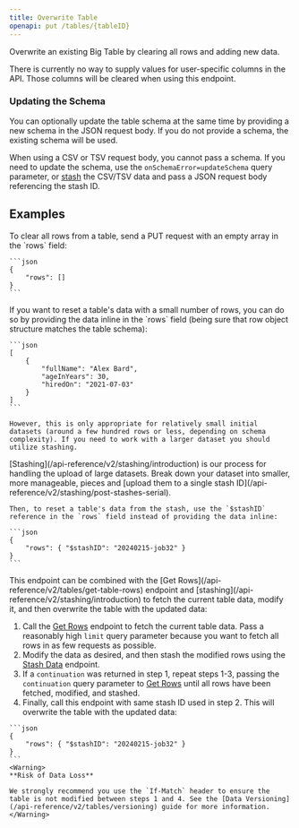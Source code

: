 ```yaml
---
title: Overwrite Table
openapi: put /tables/{tableID}
---
```


Overwrite an existing Big Table by clearing all rows and adding new data.

<Warning>
There is currently no way to supply values for user-specific columns in the API. Those columns will be cleared when using this endpoint.
</Warning>

### Updating the Schema

You can optionally update the table schema at the same time by providing a new schema in the JSON request body. If you do not provide a schema, the existing schema will be used.

When using a CSV or TSV request body, you cannot pass a schema. If you need to update the schema, use the `onSchemaError=updateSchema` query parameter, or [stash](/api-reference/v2/stashing/introduction) the CSV/TSV data and pass a JSON request body referencing the stash ID.

## Examples

<AccordionGroup>
  <Accordion title="Clear table data">
    To clear all rows from a table, send a PUT request with an empty array in the `rows` field:

    ```json
    {
        "rows": []
    }
    ```
  </Accordion>
  <Accordion title="Reset table data">
    If you want to reset a table's data with a small number of rows, you can do so by providing the data inline in the `rows` field (being sure that row object structure matches the table schema):

    ```json
    [
        {
            "fullName": "Alex Bard",
            "ageInYears": 30,
            "hiredOn": "2021-07-03"
        }
    ]
    ```

    However, this is only appropriate for relatively small initial datasets (around a few hundred rows or less, depending on schema complexity). If you need to work with a larger dataset you should utilize stashing.
  </Accordion>

  <Accordion title="Reset table data from Stash">
    [Stashing](/api-reference/v2/stashing/introduction) is our process for handling the upload of large datasets. Break down your dataset into smaller, more manageable, pieces and [upload them to a single stash ID](/api-reference/v2/stashing/post-stashes-serial). 

    Then, to reset a table's data from the stash, use the `$stashID` reference in the `rows` field instead of providing the data inline:

    ```json
    {
        "rows": { "$stashID": "20240215-job32" }
    }
    ```
  </Accordion>
  <Accordion title="Batch update table rows">
  This endpoint can be combined with the [Get Rows](/api-reference/v2/tables/get-table-rows) endpoint and [stashing](/api-reference/v2/stashing/introduction) to fetch the current table data, modify it, and then overwrite the table with the updated data:

  1. Call the [Get Rows](/api-reference/v2/tables/get-table-rows) endpoint to fetch the current table data. Pass a reasonably high `limit` query parameter because you want to fetch all rows in as few requests as possible.
  2. Modify the data as desired, and then stash the modified rows using the [Stash Data](/api-reference/v2/stashing/put-stashes-serial) endpoint.
  3. If a `continuation` was returned in step 1, repeat steps 1-3, passing the `continuation` query parameter to [Get Rows](/api-reference/v2/tables/get-table-rows) until all rows have been fetched, modified, and stashed.
  4. Finally, call this endpoint with same stash ID used in step 2. This will overwrite the table with the updated data:

    ```json
    {
        "rows": { "$stashID": "20240215-job32" }
    }
    ```
    <Warning>
    **Risk of Data Loss**

    We strongly recommend you use the `If-Match` header to ensure the table is not modified between steps 1 and 4. See the [Data Versioning](/api-reference/v2/tables/versioning) guide for more information.
    </Warning>
  </Accordion>
</AccordionGroup>